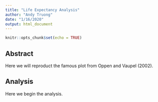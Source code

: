 ```yaml
---
title: "Life Expectancy Analysis"
author: "Andy Truong"
date: "1/16/2020"
output: html_document
---
```


```r
knitr::opts_chunk$set(echo = TRUE)
```

## Abstract

Here we will reproduct the famous plot from Oppen and Vaupel (2002).

## Analysis

Here we begin the analysis.

```r

```


